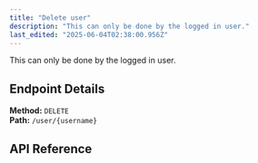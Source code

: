 ```yaml
---
title: "Delete user"
description: "This can only be done by the logged in user."
last_edited: "2025-06-04T02:38:00.956Z"
---
```


This can only be done by the logged in user.


## Endpoint Details

**Method:** `DELETE`  
**Path:** `/user/{username}`

## API Reference

<apiReference schemaFile="Swagger-Petstore.json|DELETE:/user/{username}" />
